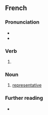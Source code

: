 {{also|representant}}
==French==

===Pronunciation===
* {{fr-IPA}}
* {{audio|Fr-représentant.ogg|audio|lang=fr}}

===Verb===
{{head|fr|present participle}}

# {{present participle of|représenter|lang=fr|nocat=1}}

===Noun===
{{fr-noun|m|f=représentante}}

# [[representative]]

===Further reading===
* {{R:TLFi}}
